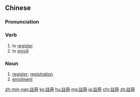 {{also|注册|注冊}}
==Chinese==
{{zh-forms|s=注册|t2=注冊}}

===Pronunciation===
{{zh-pron
|m=zhùcè
|c=zyu3 caak3
|h=pfs=chu-chhak
|mn=qz,tw,xm:chù-chheh/zz:chù-chheeh
|cat=v,n
}}

===Verb===
{{zh-verb}}

# to [[register]]
# to [[enroll]]

===Noun===
{{zh-noun}}

# [[register]]; [[registration]]
# [[enrolment]]

[[zh-min-nan:註冊]]
[[ko:註冊]]
[[hu:註冊]]
[[mg:註冊]]
[[ja:註冊]]
[[chr:註冊]]
[[zh:註冊]]